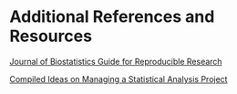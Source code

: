 # Additional References and Resources

[Journal of Biostatistics Guide for Reproducible Research](https://academic.oup.com/biostatistics/article/10/3/405/293660/Reproducible-research-and-Biostatistics)

[Compiled Ideas on Managing a Statistical Analysis Project](https://www.r-statistics.com/2010/09/managing-a-statistical-analysis-project-guidelines-and-best-practices/)
